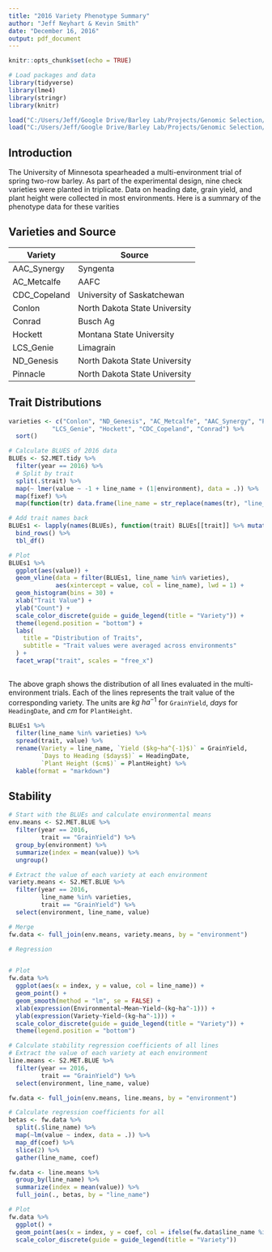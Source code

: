 ```yaml
---
title: "2016 Variety Phenotype Summary"
author: "Jeff Neyhart & Kevin Smith"
date: "December 16, 2016"
output: pdf_document
---
```


```r
knitr::opts_chunk$set(echo = TRUE)
```

```r

# Load packages and data
library(tidyverse)
library(lme4)
library(stringr)
library(knitr)

load("C:/Users/Jeff/Google Drive/Barley Lab/Projects/Genomic Selection/Phenotypic Data/Final/Master Phenotypes/S2_MET_BLUE.RData")
load("C:/Users/Jeff/Google Drive/Barley Lab/Projects/Genomic Selection/Phenotypic Data/Final/Master Phenotypes/S2_MET_tidy.RData")

```

## Introduction

The University of Minnesota spearheaded a multi-environment trial of spring
two-row barley. As part of the experimental design, nine check varieties
were planted in triplicate. Data on heading date, grain yield, and plant
height were collected in most environments. Here is a summary of the phenotype
data for these varities

## Varieties and Source

Variety      | Source
-------------|-------------
AAC_Synergy  | Syngenta
AC_Metcalfe  | AAFC
CDC_Copeland | University of Saskatchewan
Conlon       | North Dakota State University
Conrad       | Busch Ag
Hockett      | Montana State University
LCS_Genie    | Limagrain
ND_Genesis   | North Dakota State University
Pinnacle     | North Dakota State University


## Trait Distributions

```r

varieties <- c("Conlon", "ND_Genesis", "AC_Metcalfe", "AAC_Synergy", "Pinnacle", 
            "LCS_Genie", "Hockett", "CDC_Copeland", "Conrad") %>%
  sort()

# Calculate BLUES of 2016 data
BLUEs <- S2.MET.tidy %>%
  filter(year == 2016) %>%
  # Split by trait
  split(.$trait) %>%
  map(~ lmer(value ~ -1 + line_name + (1|environment), data = .)) %>%
  map(fixef) %>%
  map(function(tr) data.frame(line_name = str_replace(names(tr), "line_name", ""), value = tr, row.names = NULL))

# Add trait names back
BLUEs1 <- lapply(names(BLUEs), function(trait) BLUEs[[trait]] %>% mutate(trait = trait)) %>%
  bind_rows() %>%
  tbl_df()

# Plot
BLUEs1 %>%
  ggplot(aes(value)) +
  geom_vline(data = filter(BLUEs1, line_name %in% varieties),
             aes(xintercept = value, col = line_name), lwd = 1) +
  geom_histogram(bins = 30) +
  xlab("Trait Value") +
  ylab("Count") +
  scale_color_discrete(guide = guide_legend(title = "Variety")) +
  theme(legend.position = "bottom") +
  labs(
    title = "Distribution of Traits",
    subtitle = "Trait values were averaged across environments"
  ) +
  facet_wrap("trait", scales = "free_x")
  
```


The above graph shows the distribution of all lines evaluated in the multi-
environment trials. Each of the lines represents the trait value of the
corresponding variety. The units are $kg~ha^{-1}$ for `GrainYield`, $days$
for `HeadingDate`, and $cm$ for `PlantHeight`.

```r

BLUEs1 %>% 
  filter(line_name %in% varieties) %>% 
  spread(trait, value) %>%
  rename(Variety = line_name, `Yield ($kg~ha^{-1}$)` = GrainYield,
         `Days to Heading ($days$)` = HeadingDate, 
         `Plant Height ($cm$)` = PlantHeight) %>%
  kable(format = "markdown")


```


## Stability

```r

# Start with the BLUEs and calculate environmental means
env.means <- S2.MET.BLUE %>% 
  filter(year == 2016,
         trait == "GrainYield") %>%
  group_by(environment) %>% 
  summarize(index = mean(value)) %>%
  ungroup()

# Extract the value of each variety at each environment
variety.means <- S2.MET.BLUE %>% 
  filter(year == 2016,
         line_name %in% varieties,
         trait == "GrainYield") %>% 
  select(environment, line_name, value)

# Merge
fw.data <- full_join(env.means, variety.means, by = "environment")

# Regression


# Plot
fw.data %>% 
  ggplot(aes(x = index, y = value, col = line_name)) + 
  geom_point() +
  geom_smooth(method = "lm", se = FALSE) +
  xlab(expression(Environmental~Mean~Yield~(kg~ha^-1))) +
  ylab(expression(Variety~Yield~(kg~ha^-1))) +
  scale_color_discrete(guide = guide_legend(title = "Variety")) +
  theme(legend.position = "bottom")

```

```r

# Calculate stability regression coefficients of all lines
# Extract the value of each variety at each environment
line.means <- S2.MET.BLUE %>% 
  filter(year == 2016,
         trait == "GrainYield") %>%
  select(environment, line_name, value)

fw.data <- full_join(env.means, line.means, by = "environment")

# Calculate regression coefficients for all
betas <- fw.data %>%
  split(.$line_name) %>%
  map(~lm(value ~ index, data = .)) %>%
  map_df(coef) %>%
  slice(2) %>% 
  gather(line_name, coef)

fw.data <- line.means %>%
  group_by(line_name) %>%
  summarize(index = mean(value)) %>%
  full_join(., betas, by = "line_name")

# Plot
fw.data %>%
  ggplot() +
  geom_point(aes(x = index, y = coef, col = ifelse(fw.data$line_name %in% varieties, fw.data$line_name, NA))) +
  scale_color_discrete(guide = guide_legend(title = "Variety"))


```

